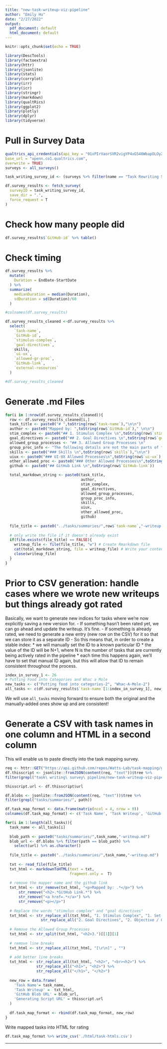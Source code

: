 ```yaml
---
title: "new-task-writeup-viz-pipeline"
author: "Emily Hu"
date: "2/27/2022"
output:
  pdf_document: default
  html_document: default
---
```


```r
knitr::opts_chunk$set(echo = TRUE)

library(DescTools)
library(factoextra)
library(httr)
library(jsonlite)
library(stats)
library(corrplot)
library(irr)
library(icr)
library(stringr)
library(markdown)
library(qualtRics)
library(ggplot2)
library(plotly)
library(dplyr)
library(tidyverse)
```

# Pull in Survey Data
```r
qualtrics_api_credentials(api_key = "91xPIrVaorSVR2vigYP4xG540WbapOLOyZoz90Ql",
base_url = "upenn.co1.qualtrics.com",
overwrite = TRUE)
surveys <- all_surveys()

task_writing_survey_id <- (surveys %>% filter(name == "Task Rewriting Submission Form [NEW]"))$id

df.survey_results <- fetch_survey(
  surveyID = task_writing_survey_id,
  save_dir = ".",
  force_request = T
)
```

# Check how many people did
```r
df.survey_results$`GitHub-id` %>% table()
```

# Check timing
```r
df.survey_results %>%
  mutate(
    Duration = EndDate-StartDate
  ) %>%
  summarize(
    medianDuration = median(Duration),
    sdDuration = sd(Duration)/60
  )
```

```r
#colnames(df.survey_results)

df.survey_results_cleaned <-df.survey_results %>%
  select(
    `task-name`,
    `GitHub-id`,
    `stimulus-complex`,
    `goal-directives`,
    skills,
    `ui-ux`,
    `allowed-gr-proc`,
    `GitHub-link`,
    `external-resources`
  )

#df.survey_results_cleaned
```

# Generate .md Files
```r
for(i in 1:nrow(df.survey_results_cleaned)){
  row <- df.survey_results_cleaned[i,]
  task_title <- paste0("# ",toString(row$`task-name`),"\n\n")
  author <- paste0("Mapped by: ",toString(row$`GitHub-id`)," \n\n")
  stim_complex <- paste0("## 1. Stimulus Complex \n",toString(row$`stimulus-complex`),"\n\n")
  goal_directives <- paste0("## 2. Goal Directives \n",toString(row$`goal-directives`),"\n\n")
  allowed_group_processes <- "## 3. Allowed Group Processes \n" 
  group_proc_info <- "The following details are not the main parts of the task, but rather additional information about ways in which participants could interact.\n\n"
  skills <- paste0("### Skills \n",toString(row$`skills`),"\n\n")
  uiux <- paste0("### UI-UX Allowed Processes\n",toString(row$`ui-ux`),"\n\n")
  other_allowed_proc <- paste0("### Other Allowed Processes\n",toString(row$`allowed-gr-proc`),"\n\n")
  github <- paste0("## GitHub Link \n",toString(row$`GitHub-link`))

  total_markdown_string <- paste0(task_title,
                                  author,
                                  stim_complex,
                                  goal_directives,
                                  allowed_group_processes,
                                  group_proc_info,
                                  skills,
                                  uiux,
                                  other_allowed_proc,
                                  github)
  
  file_title <- paste0("../tasks/summaries/",row$`task-name`,"-writeup.md")
  
  # only write the file if it doesn't already exist
  if(file.exists(file_title) == FALSE){
    writeup_file <- file(file_title, "w") # Create Rmarkdown file
    cat(total_markdown_string, file = writeup_file) # Write your content to Rmarkdown file
    close(writeup_file)
  }
}
```

# Prior to CSV generation: handle cases where we wrote new writeups but things already got rated
Basically, we want to generate new indices for tasks where we're now explicitly saving a new version for.
- If something hasn't been rated yet, we can go ahead and update the writeup. It's fine.
- If something is already rated, we need to generate a new entry (new row on the CSV) for it so that we can store it as a separate ID
- So this means that, in order to create a stable index:
     * we will manually set the ID to a known particular ID
     * the value of the ID will be N+1, where N is the number of tasks that are currently being actively rated in the pipeline
     * each time this happens again, we'll have to set that manual ID again, but this will allow that ID to remain consistent throughout the process.
```r
index_in_survey_1 <- 26
# Putting Food into Categories and Whac a Mole
new_tasks <- c("Putting food into categories-2", "Whac-A-Mole-2")
all_tasks <- c(df.survey_results$`task-name`[1:index_in_survey_1], new_tasks, df.survey_results$`task-name`[(index_in_survey_1+1):length(df.survey_results$`task-name`)])
```

We will use `all_tasks` moving forward to ensure both the original and the manually-added ones show up and are consistent!

# Generate a CSV with task names in one column and HTML in a second column
This will enable us to paste directly into the task mapping survey.

```r
req <- httr::GET("https://api.github.com/repos/Watts-Lab/task-mapping/git/trees/master?recursive=1")
df.thisscript <- jsonlite::fromJSON(content(req, "text"))$tree %>% 
filter(grepl("task\ writing\ survey\ pipeline/new-task-writeup-viz-pipeline.Rmd", path))

thisscript.url <- df.thisscript$url

df.blobs <- jsonlite::fromJSON(content(req, "text"))$tree %>% 
filter(grepl("tasks/summaries/", path))
```

```r
df.task_map_format <- data.frame(matrix(ncol = 4, nrow = 0))
colnames(df.task_map_format) <- c('Task Name', 'Task Writeup', 'GitHub Blob URL', 'Generating Script URL')

for(i in 1:length(all_tasks)){
  task_name <- all_tasks[i]
  
  blob_path <- paste0("tasks/summaries/",task_name,"-writeup.md")
  blob_url <- df.blobs %>% filter(path == blob_path) %>%
    select(url) %>% as.character()
  
  file_title <- paste0("../tasks/summaries/",task_name,"-writeup.md")
  
  txt <- read_file(file_title)
  txt_html <- markdownToHTML(text = txt,
                             fragment.only =  T)
  
  # remove the mapper name and the github link
  txt_html <- str_remove(txt_html, "<p>Mapped by: .*</p>") %>%
      str_remove("<h2>.*GitHub Link.*") %>%
      str_remove("<a href=.*</a>") %>%
      str_remove("<p></p>")
  
  # Replace the words "stimulus complex" and "goal directives"
  txt_html <- str_replace_all(txt_html, "1. Stimulus Complex", "1. Set-Up") %>%
                str_replace_all("2. Goal Directives", "2. Objective / Goal")
  
  # Remove the Allowed Group Processes
  txt_html <- str_split(txt_html, "<h2>3.")[[1]][1]
  
  # remove line breaks
  txt_html <- str_replace_all(txt_html, "[\r\n]" , "")
  
  # add better line breaks
  txt_html <- str_replace_all(txt_html, "<h2>", "<br><h2>") %>%
              str_replace_all("<h1>", "<h2>") %>%
              str_replace_all("</h1>", "</h2>")
  
  new_row = data.frame(
    'Task Name'= task_name,
    'Task Writeup' =  txt_html,
    'GitHub Blob URL' = blob_url,
    'Generating Script URL' = thisscript.url
  )
  
  df.task_map_format <- rbind(df.task_map_format, new_row)
}
```

Write mapped tasks into HTML for rating
```r
df.task_map_format %>% write_csv('./html/task-htmls.csv')
```


---------------------------------------------------------
